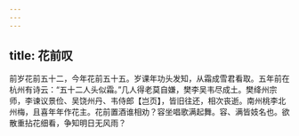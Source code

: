 ```yaml
---
---
---
```

title: 花前叹
---



前岁花前五十二，今年花前五十五。岁课年功头发知，从霜成雪君看取。五年前在杭州有诗云：“五十二人头似霜。”几人得老莫自嫌，樊李吴韦尽成土。樊绛州宗师，李谏议景俭、吴饶州丹、韦侍郎【岂页】，皆旧往还，相次丧逝。南州桃李北州梅，且喜年年作花主。花前置酒谁相劝？容坐唱歌满起舞。容、满皆妓名也。欲散重拈花细看，争知明日无风雨？